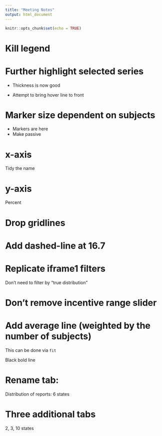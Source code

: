 ```yaml
---
title: "Meeting Notes"
output: html_document
---
```


```r
knitr::opts_chunk$set(echo = TRUE)
```

# Kill legend

# Further highlight selected series

- Thickness is now good

- Attempt to bring hover line to front

# Marker size dependent on subjects

- Markers are here
- Make passive

# x-axis

Tidy the name

# y-axis

Percent

# Drop gridlines

# Add dashed-line at 16.7

# Replicate iframe1 filters 

Don't need to filter by "true distribution"

# Don't remove incentive range slider

# Add average line (weighted by the number of subjects)

This can be done via `fit`

Black bold line

# Rename tab:

Distribution of reports: 6 states

# Three additional tabs

2, 3, 10 states









